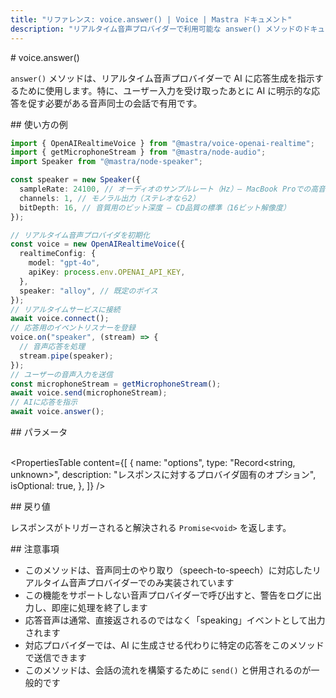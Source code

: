 ```yaml
---
title: "リファレンス: voice.answer() | Voice | Mastra ドキュメント"
description: "リアルタイム音声プロバイダーで利用可能な answer() メソッドのドキュメント。音声プロバイダーに応答生成を指示するメソッドです。"
---
```


<div id="voiceanswer">
  # voice.answer()
</div>

`answer()` メソッドは、リアルタイム音声プロバイダーで AI に応答生成を指示するために使用します。特に、ユーザー入力を受け取ったあとに AI に明示的な応答を促す必要がある音声同士の会話で有用です。

<div id="usage-example">
  ## 使い方の例
</div>

```typescript
import { OpenAIRealtimeVoice } from "@mastra/voice-openai-realtime";
import { getMicrophoneStream } from "@mastra/node-audio";
import Speaker from "@mastra/node-speaker";

const speaker = new Speaker({
  sampleRate: 24100, // オーディオのサンプルレート（Hz）— MacBook Proでの高音質の標準
  channels: 1, // モノラル出力（ステレオなら2）
  bitDepth: 16, // 音質用のビット深度 — CD品質の標準（16ビット解像度）
});

// リアルタイム音声プロバイダを初期化
const voice = new OpenAIRealtimeVoice({
  realtimeConfig: {
    model: "gpt-4o",
    apiKey: process.env.OPENAI_API_KEY,
  },
  speaker: "alloy", // 既定のボイス
});
// リアルタイムサービスに接続
await voice.connect();
// 応答用のイベントリスナーを登録
voice.on("speaker", (stream) => {
  // 音声応答を処理
  stream.pipe(speaker);
});
// ユーザーの音声入力を送信
const microphoneStream = getMicrophoneStream();
await voice.send(microphoneStream);
// AIに応答を指示
await voice.answer();
```


<div id="parameters">
  ## パラメータ
</div>

<br />

<PropertiesTable
  content={[
    {
      name: "options",
      type: "Record<string, unknown>",
      description: "レスポンスに対するプロバイダ固有のオプション",
      isOptional: true,
    },
  ]}
/>

<div id="return-value">
  ## 戻り値
</div>

レスポンスがトリガーされると解決される `Promise<void>` を返します。

<div id="notes">
  ## 注意事項
</div>

- このメソッドは、音声同士のやり取り（speech-to-speech）に対応したリアルタイム音声プロバイダーでのみ実装されています
- この機能をサポートしない音声プロバイダーで呼び出すと、警告をログに出力し、即座に処理を終了します
- 応答音声は通常、直接返されるのではなく「speaking」イベントとして出力されます
- 対応プロバイダーでは、AI に生成させる代わりに特定の応答をこのメソッドで送信できます
- このメソッドは、会話の流れを構築するために `send()` と併用されるのが一般的です